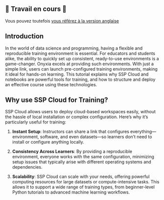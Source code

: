 ::: {.content-visible when-profile="fr"}

## 🚧 Travail en cours 🚧

Vous pouvez toutefois [vous référez à la version anglaise](https://docs.sspcloud.fr/en/content/tutorials/introduction.html)

:::


::: {.content-visible when-profile="en"}

# Introduction
In the world of data science and programming, having a flexible and reproducible training environment is essential. For educators and students alike, the ability to quickly set up consistent, ready-to-use environments is a game-changer. Onyxia excels at providing such environments. With just a simple link, users can launch pre-configured training environments, making it ideal for hands-on learning. This tutorial explains why SSP Cloud and notebooks are powerful tools for training, and how to structure and deploy an effective course using these technologies.

## Why use SSP Cloud for Training?
SSP Cloud allows users to deploy cloud-based workspaces easily, without the hassle of local installation or complex configuration. Here’s why it’s particularly useful for training:

1. **Instant Setup**: Instructors can share a link that configures everything—environment, software, and even datasets—so learners don’t need to install or configure anything locally.
   
2. **Consistency Across Learners**: By providing a reproducible environment, everyone works with the same configuration, minimizing setup issues that typically arise with different operating systems and dependencies.

3. **Scalability**: SSP Cloud can scale with your needs, offering powerful computing resources for large datasets or compute-intensive tasks. This allows it to support a wide range of training types, from beginner-level Python tutorials to advanced machine learning workflows.

:::